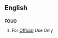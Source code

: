==English==

==={{initialism}}===
{{wikipedia}}
'''FOUO'''

# {{US}} For [[official|Official]] Use Only